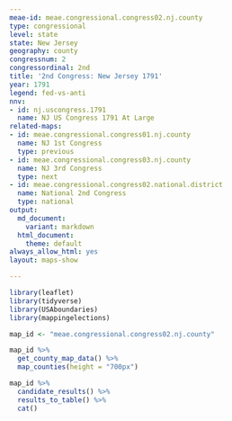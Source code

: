 ```yaml
---
meae-id: meae.congressional.congress02.nj.county
type: congressional
level: state
state: New Jersey
geography: county
congressnum: 2
congressordinal: 2nd
title: '2nd Congress: New Jersey 1791'
year: 1791
legend: fed-vs-anti
nnv:
- id: nj.uscongress.1791
  name: NJ US Congress 1791 At Large
related-maps:
- id: meae.congressional.congress01.nj.county
  name: NJ 1st Congress
  type: previous
- id: meae.congressional.congress03.nj.county
  name: NJ 3rd Congress
  type: next
- id: meae.congressional.congress02.national.district
  name: National 2nd Congress
  type: national
output:
  md_document:
    variant: markdown
  html_document:
    theme: default
always_allow_html: yes
layout: maps-show

---
```


```r
library(leaflet)
library(tidyverse)
library(USAboundaries)
library(mappingelections)

map_id <- "meae.congressional.congress02.nj.county"
```

<div class="map">

```r
map_id %>%
  get_county_map_data() %>%
  map_counties(height = "700px")
```

</div>

<div class="results-table">

```r
map_id %>%
  candidate_results() %>%
  results_to_table() %>%
  cat()
```

</div>
